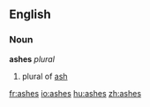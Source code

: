 {{see|Ashes}}
==English==
===Noun===
'''ashes'''  ''plural''
# plural of [[ash]]

[[fr:ashes]]
[[io:ashes]]
[[hu:ashes]]
[[zh:ashes]]